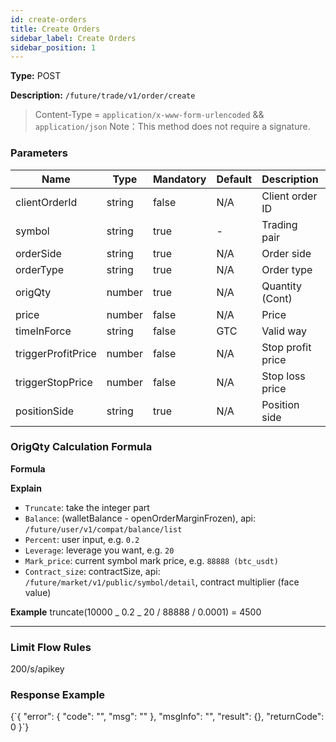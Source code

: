 ```yaml
---
id: create-orders
title: Create Orders
sidebar_label: Create Orders
sidebar_position: 1
---
```


**Type:** POST

**Description:** `/future/trade/v1/order/create`

> Content-Type = `application/x-www-form-urlencoded` && `application/json` Note：This method does not require a signature.

### Parameters

| Name | Type | Mandatory | Default | Description | Ranges |
| --- | --- | --- | --- | --- | --- |
| clientOrderId | string | false | N/A | Client order ID |  |
| symbol | string | true | - | Trading pair |  |
| orderSide | string | true | N/A | Order side | BUY;SELL |
| orderType | string | true | N/A | Order type | LIMIT;MARKET |
| origQty | number | true | N/A | Quantity (Cont) |  |
| price | number | false | N/A | Price |  |
| timeInForce | string | false | GTC | Valid way | GTC;IOC;FOK;GTX |
| triggerProfitPrice | number | false | N/A | Stop profit price |  |
| triggerStopPrice | number | false | N/A | Stop loss price |  |
| positionSide | string | true | N/A | Position side | LONG;SHORT |

### OrigQty Calculation Formula

**Formula**

**Explain**

- `Truncate`: take the integer part
- `Balance`: (walletBalance - openOrderMarginFrozen), api: `/future/user/v1/compat/balance/list`
- `Percent`: user input, e.g. `0.2`
- `Leverage`: leverage you want, e.g. `20`
- `Mark_price`: current symbol mark price, e.g. `88888 (btc_usdt)`
- `Contract_size`: contractSize, api: `/future/market/v1/public/symbol/detail`, contract multiplier (face value)

**Example** truncate(10000 _ 0.2 _ 20 / 88888 / 0.0001) = 4500

---

### Limit Flow Rules

200/s/apikey

### Response Example


<CodeBlock language="json" title="Response">
  {`{
  "error": {
    "code": "",
    "msg": ""
  },
  "msgInfo": "",
  "result": {},
  "returnCode": 0
}`}
</CodeBlock>
